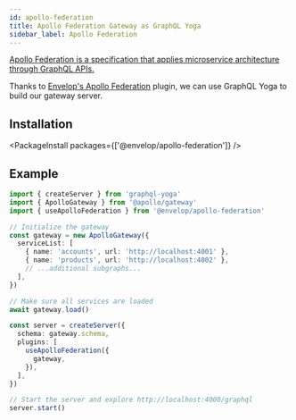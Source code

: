 ```yaml
---
id: apollo-federation
title: Apollo Federation Gateway as GraphQL Yoga
sidebar_label: Apollo Federation
---
```


[Apollo Federation is a specification that applies microservice architecture through GraphQL APIs.](https://www.apollographql.com/docs/federation/)

Thanks to [Envelop's Apollo Federation](https://www.envelop.dev/plugins/use-apollo-federation) plugin, we can use GraphQL Yoga to build our gateway server.

## Installation

<PackageInstall packages={['@envelop/apollo-federation']} />

## Example

```ts
import { createServer } from 'graphql-yoga'
import { ApolloGateway } from '@apollo/gateway'
import { useApolloFederation } from '@envelop/apollo-federation'

// Initialize the gateway
const gateway = new ApolloGateway({
  serviceList: [
    { name: 'accounts', url: 'http://localhost:4001' },
    { name: 'products', url: 'http://localhost:4002' },
    // ...additional subgraphs...
  ],
})

// Make sure all services are loaded
await gateway.load()

const server = createServer({
  schema: gateway.schema,
  plugins: [
    useApolloFederation({
      gateway,
    }),
  ],
})

// Start the server and explore http://localhost:4000/graphql
server.start()
```
